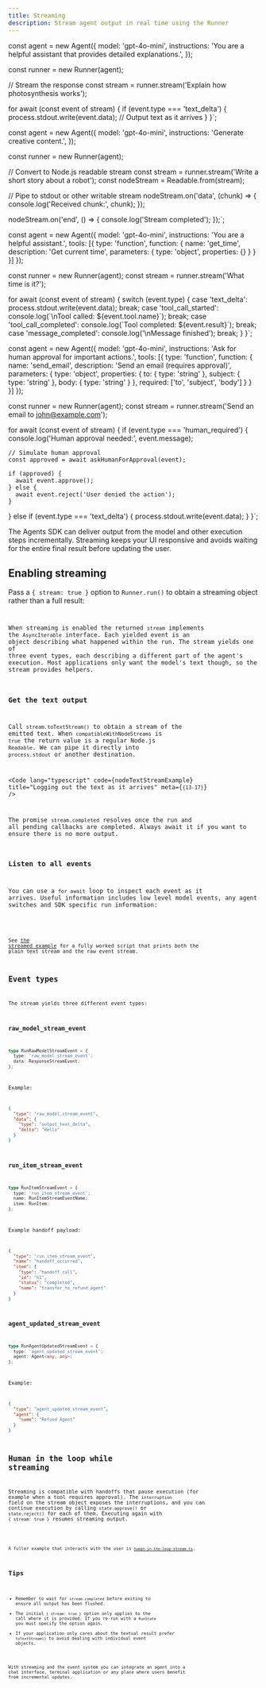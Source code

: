 ```yaml
---
title: Streaming
description: Stream agent output in real time using the Runner
---
```




const agent = new Agent({
  model: 'gpt-4o-mini',
  instructions: 'You are a helpful assistant that provides detailed explanations.',
});

const runner = new Runner(agent);

// Stream the response
const stream = runner.stream('Explain how photosynthesis works');

for await (const event of stream) {
  if (event.type === 'text_delta') {
    process.stdout.write(event.data); // Output text as it arrives
  }
}`;


const agent = new Agent({
  model: 'gpt-4o-mini',
  instructions: 'Generate creative content.',
});

const runner = new Runner(agent);

// Convert to Node.js readable stream
const stream = runner.stream('Write a short story about a robot');
const nodeStream = Readable.from(stream);

// Pipe to stdout or other writable stream
nodeStream.on('data', (chunk) => {
  console.log('Received chunk:', chunk);
});

nodeStream.on('end', () => {
  console.log('Stream completed');
});`;


const agent = new Agent({
  model: 'gpt-4o-mini',
  instructions: 'You are a helpful assistant.',
  tools: [{
    type: 'function',
    function: {
      name: 'get_time',
      description: 'Get current time',
      parameters: { type: 'object', properties: {} }
    }
  }]
});

const runner = new Runner(agent);
const stream = runner.stream('What time is it?');

for await (const event of stream) {
  switch (event.type) {
    case 'text_delta':
      process.stdout.write(event.data);
      break;
    case 'tool_call_started':
      console.log(\`\\nTool called: \${event.tool.name}\`);
      break;
    case 'tool_call_completed':
      console.log(\`Tool completed: \${event.result}\`);
      break;
    case 'message_completed':
      console.log('\\nMessage finished');
      break;
  }
}`;


const agent = new Agent({
  model: 'gpt-4o-mini',
  instructions: 'Ask for human approval for important actions.',
  tools: [{
    type: 'function',
    function: {
      name: 'send_email',
      description: 'Send an email (requires approval)',
      parameters: {
        type: 'object',
        properties: {
          to: { type: 'string' },
          subject: { type: 'string' },
          body: { type: 'string' }
        },
        required: ['to', 'subject', 'body']
      }
    }
  }]
});

const runner = new Runner(agent);
const stream = runner.stream('Send an email to john@example.com');

for await (const event of stream) {
  if (event.type === 'human_required') {
    console.log('Human approval needed:', event.message);
    
    // Simulate human approval
    const approved = await askHumanForApproval(event);
    
    if (approved) {
      await event.approve();
    } else {
      await event.reject('User denied the action');
    }
  } else if (event.type === 'text_delta') {
    process.stdout.write(event.data);
  }
}`;

The Agents SDK can deliver output from the model and other execution
steps incrementally. Streaming keeps your UI responsive and avoids
waiting for the entire final result before updating the user.

## Enabling streaming

Pass a `{ stream: true }` option to `Runner.run()` to obtain a streaming
object rather than a full result:

<Code
  lang="typescript"
  code={basicStreamingExample}
  title="Enabling streaming"
/>

When streaming is enabled the returned `stream` implements the
`AsyncIterable` interface. Each yielded event is an object describing
what happened within the run. The stream yields one of three event types, each describing a different part of the agent's execution.
Most applications only want the model's
text though, so the stream provides helpers.

### Get the text output

Call `stream.toTextStream()` to obtain a stream of the emitted text.
When `compatibleWithNodeStreams` is `true` the return value is a regular
Node.js `Readable`. We can pipe it directly into `process.stdout` or
another destination.

<Code
  lang="typescript"
  code={nodeTextStreamExample}
  title="Logging out the text as it arrives"
  meta={`{13-17}`}
/>

The promise `stream.completed` resolves once the run and all pending
callbacks are completed. Always await it if you want to ensure there is
no more output.

### Listen to all events

You can use a `for await` loop to inspect each event as it arrives.
Useful information includes low level model events, any agent switches
and SDK specific run information:

<Code
  lang="typescript"
  code={handleAllEventsExample}
  title="Listening to all events"
/>

See [the streamed example](https://github.com/openai/openai-agents-js/tree/main/examples/agent-patterns/streamed.ts)
for a fully worked script that prints both the plain text stream and the
raw event stream.

## Event types

The stream yields three different event types:

### raw_model_stream_event

```ts
type RunRawModelStreamEvent = {
  type: 'raw_model_stream_event';
  data: ResponseStreamEvent;
};
```

Example:

```json
{
  "type": "raw_model_stream_event",
  "data": {
    "type": "output_text_delta",
    "delta": "Hello"
  }
}
```

### run_item_stream_event

```ts
type RunItemStreamEvent = {
  type: 'run_item_stream_event';
  name: RunItemStreamEventName;
  item: RunItem;
};
```

Example handoff payload:

```json
{
  "type": "run_item_stream_event",
  "name": "handoff_occurred",
  "item": {
    "type": "handoff_call",
    "id": "h1",
    "status": "completed",
    "name": "transfer_to_refund_agent"
  }
}
```

### agent_updated_stream_event

```ts
type RunAgentUpdatedStreamEvent = {
  type: 'agent_updated_stream_event';
  agent: Agent<any, any>;
};
```

Example:

```json
{
  "type": "agent_updated_stream_event",
  "agent": {
    "name": "Refund Agent"
  }
}
```

## Human in the loop while streaming

Streaming is compatible with handoffs that pause execution (for example
when a tool requires approval). The `interruption` field on the stream
object exposes the interruptions, and you can continue execution by
calling `state.approve()` or `state.reject()` for each of them.
Executing again with `{ stream: true }` resumes streaming output.

<Code
  lang="typescript"
  code={streamedHITLExample}
  title="Handling human approval while streaming"
/>

A fuller example that interacts with the user is
[`human-in-the-loop-stream.ts`](https://github.com/openai/openai-agents-js/tree/main/examples/agent-patterns/human-in-the-loop-stream.ts).

## Tips

- Remember to wait for `stream.completed` before exiting to ensure all
  output has been flushed.
- The initial `{ stream: true }` option only applies to the call where it
  is provided. If you re-run with a `RunState` you must specify the
  option again.
- If your application only cares about the textual result prefer
  `toTextStream()` to avoid dealing with individual event objects.

With streaming and the event system you can integrate an agent into a
chat interface, terminal application or any place where users benefit
from incremental updates.
